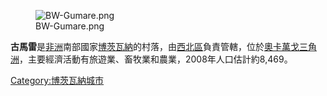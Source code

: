[[Image:BW-Gumare.png|right]]

'''古馬雷'''是[[非洲|非洲]]南部國家[[博茨瓦納|博茨瓦納]]的村落，由[[西北區_(博茨瓦納)|西北區]]負責管轄，位於[[奧卡萬戈三角洲|奧卡萬戈三角洲]]，主要經濟活動有旅遊業、畜牧業和農業，2008年人口估計約8,469。

{{Coord|19|22|09|S|22|09|42|E|display=title}}

[[Category:博茨瓦納城市|Category:博茨瓦納城市]]

{{Botswana-stub}}